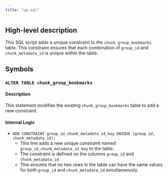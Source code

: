 ```yaml
---
title: "up.sql"
---
```


## High-level description
This SQL script adds a unique constraint to the `chunk_group_bookmarks` table. This constraint ensures that each combination of `group_id` and `chunk_metadata_id` is unique within the table. 

## Symbols

### `ALTER TABLE chunk_group_bookmarks`
#### Description
This statement modifies the existing `chunk_group_bookmarks` table to add a new constraint.

#### Internal Logic
- `ADD CONSTRAINT group_id_chunk_metadata_id_key UNIQUE (group_id, chunk_metadata_id);` 
    - This line adds a new unique constraint named `group_id_chunk_metadata_id_key` to the table. 
    - The constraint is defined on the columns `group_id` and `chunk_metadata_id`.
    - This ensures that no two rows in the table can have the same values for both `group_id` and `chunk_metadata_id` simultaneously. 
